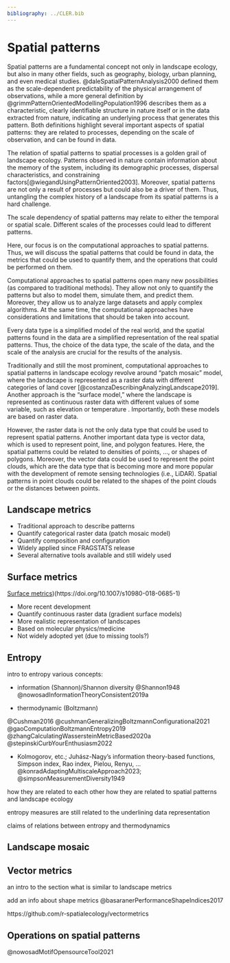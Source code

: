 ```yaml
---
bibliography: ../CLER.bib
---
```


<!-- Person responsible: Nowosad, Bosch, Hesselbarth -->

# Spatial patterns

Spatial patterns are a fundamental concept not only in landscape ecology, but also in many other fields, such as geography, biology, urban planning, and even medical studies. 
@daleSpatialPatternAnalysis2000 defined them as the scale-dependent predictability of the physical arrangement of observations, while a more general definition by @grimmPatternOrientedModellingPopulation1996 describes them as a characteristic, clearly identifiable structure in nature itself or in the data extracted from nature, indicating an underlying process that generates this pattern.
Both definitions highlight several important aspects of spatial patterns: they are related to processes, depending on the scale of observation, and can be found in data.  

The relation of spatial patterns to spatial processes is a golden grail of landscape ecology.
Patterns observed in nature contain information about the memory of the system, including its demographic processes, dispersal characteristics, and constraining factors[@wiegandUsingPatternOriented2003].
Moreover, spatial patterns are not only a result of processes but could also be a driver of them.
Thus, untangling the complex history of a landscape from its spatial patterns is a hard challenge.

The scale dependency of spatial patterns may relate to either the temporal or spatial scale.
Different scales of the processes could lead to different patterns.
<!-- ... -->

Here, our focus is on the computational approaches to spatial patterns.
Thus, we will discuss the spatial patterns that could be found in data, the metrics that could be used to quantify them, and the operations that could be performed on them.

Computational approaches to spatial patterns open many new possibilities (as compared to traditional methods). 
They allow not only to quantify the patterns but also to model them, simulate them, and predict them.
Moreover, they allow us to analyze large datasets and apply complex algorithms.
At the same time, the computational approaches have considerations and limitations that should be taken into account.

Every data type is a simplified model of the real world, and the spatial patterns found in the data are a simplified representation of the real spatial patterns.
Thus, the choice of the data type, the scale of the data, and the scale of the analysis are crucial for the results of the analysis.

Traditionally and still the most prominent, computational approaches to spatial patterns in landscape ecology revolve around "patch mosaic" model, where the landscape is represented as a raster data with different categories of land cover [@costanzaDescribingAnalyzingLandscape2019].
Another approach is the "surface model," where the landscape is represented as continuous raster data with different values of some variable, such as elevation or temperature <!--@costanzaDescribingAnalyzingLandscape2019 for more refs-->.
Importantly, both these models are based on raster data.

However, the raster data is not the only data type that could be used to represent spatial patterns.
Another important data type is vector data, which is used to represent point, line, and polygon features.
Here, the spatial patterns could be related to densities of points, ..., or shapes of polygons.
Moreover, the vector data could be used to represent the point clouds, which are the data type that is becoming more and more popular with the development of remote sensing technologies (i.e., LiDAR).
Spatial patterns in point clouds could be related to the shapes of the point clouds or the distances between points.<!--ref-->

<!-- - Resolution, scale, and extent in spatial patterns -->
  
  
<!-- The scale dependency of spatial patterns may relate to the scale of the processes, the scale of the data, or the scale of the analysis. -->
<!-- All of the above aspects could also relate to either the temporal or spatial scale. -->

<!-- [Methods for landscape characterization](https://doi.org/10.1016/j.landusepol.2018.04.022)
[Where are we now, and where are we going?](https://doi.org/10.1007/s10980-019-00889-6)
[Pattern metrics](https://doi.org/10.1007/s10980-018-0755-4) -->

  <!-- - Time series data
  - One variable vs. multivariable spatial patterns
  - Categorical vs. continuous spatial patterns -->

<!-- !what with fractals?
!ai and deep learning still seems to be underused in landscape ecology -->

## Landscape metrics
<!-- Hesselbarth -->

- Traditional approach to describe patterns
- Quantify categorical raster data (patch mosaic model)
- Quantify composition and configuration
- Widely applied since FRAGSTATS release
- Several alternative tools available and still widely used

## Surface metrics
<!-- Bosch, Hesselbarth -->
[Surface metrics])(https://doi.org/10.1007/s10980-018-0685-1)

- More recent development
- Quantify continuous raster data (gradient surface models)
- More realistic representation of landscapes
- Based on molecular physics/medicine
- Not widely adopted yet (due to missing tools?)

## Entropy
<!-- Nowosad, Bosch -->
intro to entropy
various concepts:

- information (Shannon)/Shannon diversity
@Shannon1948
@nowosadInformationTheoryConsistent2019a

- thermodynamic (Boltzmann)

@Cushman2016
@cushmanGeneralizingBoltzmannConfigurational2021
@gaoComputationBoltzmannEntropy2019
@zhangCalculatingWassersteinMetricBased2020a
@stepinskiCurbYourEnthusiasm2022

- Kolmogorov, etc.; Juhász-Nagy’s information theory-based functions, Simpson index, Rao index, Pielou, Renyu, ...
@konradAdaptingMultiscaleApproach2023; 
@simpsonMeasurementDiversity1949


how they are related to each other
how they are related to spatial patterns and landscape ecology

entropy measures are still related to the underlining data representation

claims of relations between entropy and thermodynamics

<!-- https://r-spatialecology.github.io/landscapemetrics/ -->
<!-- https://jakubnowosad.com/bespatial/ -->
<!-- https://cran.r-project.org/web/packages/LandComp/index.html -->

## Landscape mosaic
<!-- Bosch -->

## Vector metrics
<!-- Nowosad, Hesselbarth -->

an intro to the section
what is similar to landscape metrics

add an info about shape metrics
@basaranerPerformanceShapeIndices2017

https://github.com/r-spatialecology/vectormetrics

<!--misc-->
<!-- the need for open-source software in landscape ecology -->
<!-- every proposed method should be open-source and available to the community -->

## Operations on spatial patterns

@nowosadMotifOpensourceTool2021

<!-- FOSS4G Europe pap? -->
